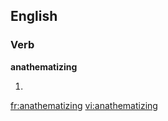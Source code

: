 ==English==

===Verb===
'''anathematizing'''

# {{present participle of|[[anathematize]]}}

[[fr:anathematizing]]
[[vi:anathematizing]]